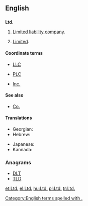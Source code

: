 ==English==

==={{abbreviation-old|en}}===
'''Ltd.'''

# {{context|British|lang=en}} [[limited liability company|Limited liability company]].
# [[limited|Limited]].

====Coordinate terms====
* [[LLC]]
* {{sense|UK}} [[PLC]]
* {{sense|USA}} [[Inc.]]

====See also====
* [[Co.]]

====Translations====
{{trans-top}}
* Georgian: {{t-|ka|შპს}}
* Hebrew: {{t|he|"בע"מ|sc=Hebr}}
{{trans-mid}}
* Japanese: {{t+|ja|有|tr=yū}}
* Kannada: {{t-|kn|ನಿ|sc=Knda|tr=ni}}
{{trans-bottom}}

===Anagrams===
* [[DLT#English|DLT]] 
* [[TLD#English|TLD]]

[[Category:English terms spelled with .]]
[[et:Ltd.]]
[[el:Ltd.]]
[[hu:Ltd.]]
[[pl:Ltd.]]
[[tr:Ltd.]]